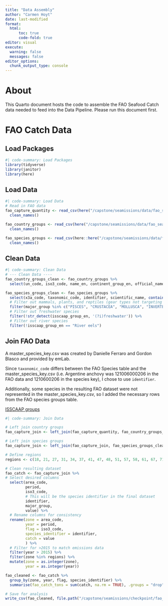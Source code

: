 ```yaml
---
title: "Data Assembly"
author: "Carmen Hoyt"
date: last-modified
format:
  html:
      toc: true
      code-fold: true
editor: visual
execute:
  warning: false
  messages: false
editor_options: 
  chunk_output_type: console
---
```


# About

This Quarto document hosts the code to assemble the FAO Seafood Catch data needed to feed into the Data Pipeline. Please run this document first.

# FAO Catch Data

## Load Packages

```r
#| code-summary: Load Packages
library(tidyverse)
library(janitor)
library(here)
```

## Load Data

```r
#| code-summary: Load Data
# Read in FAO data
fao_capture_quantity <- read_csv(here("/capstone/seamissions/data/fao_seafood_production/Capture_Quantity.csv"), show_col_types = FALSE) %>%
  clean_names()

fao_country_groups <- read_csv(here("/capstone/seamissions/data/fao_seafood_production/CL_FI_COUNTRY_GROUPS.csv"), show_col_types = FALSE) %>%
  clean_names()

fao_species_groups <- read_csv(here::here("/capstone/seamissions/data/fao_seafood_production/CL_FI_SPECIES_GROUPS.csv"), show_col_types = FALSE)%>%
  clean_names()
```

## Clean Data

```r
#| code-summary: Clean Data
# --- Clean Data ----
fao_country_groups_clean <- fao_country_groups %>%
  select(un_code, iso3_code, name_en, continent_group_en, official_name_en)

fao_species_groups_clean <- fao_species_groups %>%
  select(x3a_code, taxonomic_code, identifier, scientific_name, contains("_en"), major_group) %>%
  # Filter out mammals, plants, and reptiles (gear types not targeting these categories)
  filter(major_group %in% c("PISCES", "CRUSTACEA", "MOLLUSCA", "INVERTEBRATA AQUATICA")) %>%
  # Filter out freshwater species
  filter(!str_detect(isscaap_group_en, '(?i)freshwater')) %>%
  # Filter out river species
  filter(!isscaap_group_en == "River eels")
```

## Join FAO Data

A master_species_key.csv was created by Danielle Ferraro and Gordon Blasco and provided by emLab. 

Since `taxonomic_code` differs between the FAO Species table and the master_species_key.csv (i.e. Argentine anchovy was 121006000206 in the FAO data and  1210600206 in the species key), I chose to use `identifier`.

Additionally, some species in the resulting FAO dataset were not represented in the master_species_key.csv, so I added the necessary rows from the FAO species groups table. 

[ISSCAAP groups](https://www.fao.org/fishery/static/ASFIS/ISSCAAP.pdf)

```r
#| code-summary: Join Data

# Left join country groups
fao_capture_join <- left_join(fao_capture_quantity, fao_country_groups_clean, by = join_by(country_un_code == un_code)) 

# Left join species groups
fao_capture_join <- left_join(fao_capture_join, fao_species_groups_clean, by = join_by(species_alpha_3_code == x3a_code))

# Define regions
regions <- c(18, 21, 27, 31, 34, 37, 41, 47, 48, 51, 57, 58, 61, 67, 71, 77, 81, 87, 88)

# Clean resulting dataset
fao_catch <- fao_capture_join %>%
# Select desired columns
  select(area_code,
         period,
         iso3_code,
         # This will be the species identifier in the final dataset
         identifier,
         major_group,
         value) %>%
  # Rename columns for consistency
  rename(zone = area_code,
         year = period,
         flag = iso3_code,
         species_identifier = identifier,
         catch = value
         ) %>%
  # Filter for >2015 to match emissions data
  filter(year > 2015) %>%
  filter(zone %in% regions) %>%
  mutate(zone = as.integer(zone),
         year = as.integer(year))

fao_cleaned <- fao_catch %>%
  group_by(zone, year, flag, species_identifier) %>%
  summarise(fao_catch_tons = sum(catch, na.rm = TRUE), .groups = "drop")

# Save for analysis
write_csv(fao_cleaned, file.path("/capstone/seamissions/checkpoint/fao_cleaned_identifier.csv"))
```

